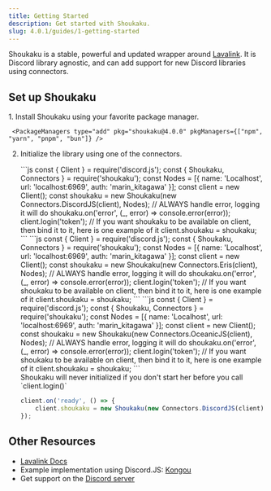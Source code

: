```yaml
---
title: Getting Started
description: Get started with Shoukaku.
slug: 4.0.1/guides/1-getting-started
---
```



Shoukaku is a stable, powerful and updated wrapper around [Lavalink](https://lavalink.dev/). It is Discord library agnostic, and can add support for new Discord libraries using connectors.

## Set up Shoukaku

<Steps>
  1. Install Shoukaku using your favorite package manager.

     <PackageManagers type="add" pkg="shoukaku@4.0.0" pkgManagers={["npm", "yarn", "pnpm", "bun"]} />

  2. Initialize the library using one of the connectors.

     <Tabs>
       <TabItem label="Discord.JS">
         ```js
         const { Client } = require('discord.js');
         const { Shoukaku, Connectors } = require('shoukaku');
         const Nodes = [{
             name: 'Localhost',
             url: 'localhost:6969',
             auth: 'marin_kitagawa'
         }];
         const client = new Client();
         const shoukaku = new Shoukaku(new Connectors.DiscordJS(client), Nodes);
         // ALWAYS handle error, logging it will do
         shoukaku.on('error', (_, error) => console.error(error));
         client.login('token');
         // If you want shoukaku to be available on client, then bind it to it, here is one example of it
         client.shoukaku = shoukaku;
         ```
       </TabItem>

       <TabItem label="Eris">
         ```js
         const { Client } = require('discord.js');
         const { Shoukaku, Connectors } = require('shoukaku');
         const Nodes = [{
             name: 'Localhost',
             url: 'localhost:6969',
             auth: 'marin_kitagawa'
         }];
         const client = new Client();
         const shoukaku = new Shoukaku(new Connectors.Eris(client), Nodes);
         // ALWAYS handle error, logging it will do
         shoukaku.on('error', (_, error) => console.error(error));
         client.login('token');
         // If you want shoukaku to be available on client, then bind it to it, here is one example of it
         client.shoukaku = shoukaku;
         ```
       </TabItem>

       <TabItem label="Oceanic.JS">
         ```js
         const { Client } = require('discord.js');
         const { Shoukaku, Connectors } = require('shoukaku');
         const Nodes = [{
             name: 'Localhost',
             url: 'localhost:6969',
             auth: 'marin_kitagawa'
         }];
         const client = new Client();
         const shoukaku = new Shoukaku(new Connectors.OceanicJS(client), Nodes);
         // ALWAYS handle error, logging it will do
         shoukaku.on('error', (_, error) => console.error(error));
         client.login('token');
         // If you want shoukaku to be available on client, then bind it to it, here is one example of it
         client.shoukaku = shoukaku;
         ```
       </TabItem>
     </Tabs>

     <Aside type="danger" title="Do not ever do this!">
       Shoukaku will never initialized if you don't start her before you call `client.login()`

       ```js
       client.on('ready', () => {
           client.shoukaku = new Shoukaku(new Connectors.DiscordJS(client), Nodes);
       });
       ```
     </Aside>
</Steps>

## Other Resources

* [Lavalink Docs](https://lavalink.dev)
* Example implementation using Discord.JS: [Kongou](https://github.com/Deivu/Kongou)
* Get support on the [Discord server](https://discord.gg/FVqbtGu)
